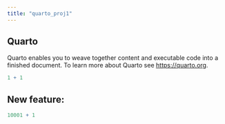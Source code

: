 ```yaml
---
title: "quarto_proj1"
---
```


## Quarto

Quarto enables you to weave together content and executable code into a finished document. To learn more about Quarto see <https://quarto.org>.

```r
1 + 1
```
## New feature: 
```r
10001 + 1
```
